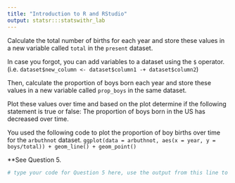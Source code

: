 ```yaml
---
title: "Introduction to R and RStudio"
output: statsr:::statswithr_lab
---
```


Calculate the total number of births for each year and store these values in a new 
variable called `total` in the `present` dataset. 

In case you forgot, you can add variables to a dataset using the `$` operator. 
(i.e. `dataset$new_column <- dataset$column1 -+ dataset$column2`)

Then, calculate the proportion of boys born each year and store these values in a new variable called `prop_boys` in the same dataset. 

Plot these values over time and based on the plot determine if the following statement is true or false: The proportion of boys born in the US has decreased over time. 

You used the following code to plot the proportion of boy births over time for the `arbuthnot` dataset.
`ggplot(data = arbuthnot, aes(x = year, y = boys/total)) + geom_line() + geom_point()`

**See Question 5.


```r
# type your code for Question 5 here, use the output from this line to answer Question 5, and Knit

```

